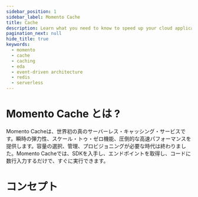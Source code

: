 ```yaml
---
sidebar_position: 1
sidebar_label: Momento Cache
title: Cache
description: Learn what you need to know to speed up your cloud application with the world's first serverless cache.
pagination_next: null
hide_title: true
keywords:
  - momento
  - cache
  - caching
  - eda
  - event-driven architecture
  - redis
  - serverless
---
```


# Momento Cache とは ?

Momento Cacheは、世界初の真のサーバーレス・キャッシング・サービスです。瞬時の弾力性、スケール・トゥ・ゼロ機能、圧倒的な高速パフォーマンスを提供します。容量の選択、管理、プロビジョニングが必要な時代は終わりました。Momento Cacheでは、SDKを入手し、エンドポイントを取得し、コードに数行入力するだけで、すぐに実行できます。


<CardGrid>
  <LinkCard alignText='center' link="/cache/getting-started" title="Getting Started" description="Quickly get up and running with an SDK example." />
  <LinkCard alignText='center' link="/sdks" title="SDKs" description="オープンソースのSDKをご覧ください。" />
  <LinkCard alignText='center' link="/cache/develop" title="Develop" description="Momentoで開発する！" />
  <LinkCard alignText='center' link="/cache/develop/language-support" title="API Matrix" description="言語サポートマトリックスをご覧ください！" />
</CardGrid>

# コンセプト

<CardGrid>
  <LinkCard alignText='center' link="/cache/introduction/what-is-serverless-caching" title="Serverless Caching" description="サーバーレス・エコシステムでMomentoが輝く理由。キャッシングでもメッセージングでも、インフラ管理ならお任せください。" />
  <LinkCard alignText='center' link="/cache/introduction/common-caching-strategies" title="Caching strategies" description="Momentoを活用して、好きな場所に好きなようにキャッシュしよう！" />
  <LinkCard alignText='center' link="/cache/develop/basics/client-configuration-objects" title="Configurations" description="どこへ行っても、お客様の環境に合わせた手作りのコンフィギュレーションをご用意しています！" />
  <LinkCard alignText='center' link="/cache/manage/pricing" title="We scale to zero!" description="最低支払額なし、未利用リソースなし。使った分だけ支払い。" />
</CardGrid>
